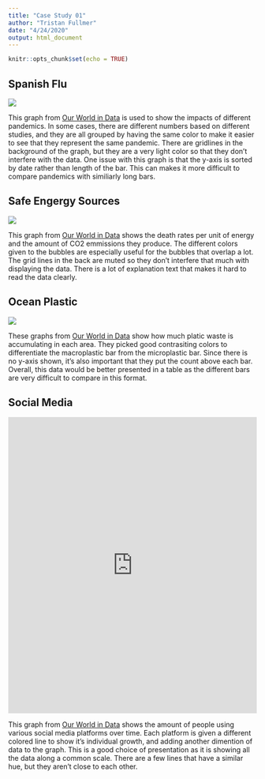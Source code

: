 ```yaml
---
title: "Case Study 01"
author: "Tristan Fullmer"
date: "4/24/2020"
output: html_document
---
```


```r
knitr::opts_chunk$set(echo = TRUE)
```

## Spanish Flu
<img src="https://ourworldindata.org/uploads/2020/03/Influenza-pandemics-in-comparison-1-1536x755.png">

This graph from [Our World in Data](https://ourworldindata.org/spanish-flu-largest-influenza-pandemic-in-history) is used to show the impacts of different pandemics. In some cases, there are different numbers based on different studies, and they are all grouped by having the same color to make it easier to see that they represent the same pandemic. There are gridlines in the background of the graph, but they are a very light color so that they don't interfere with the data. One issue with this graph is that the y-axis is sorted by date rather than length of the bar. This can makes it more difficult to compare pandemics with similiarly long bars.

## Safe Engergy Sources
<img src="https://ourworldindata.org/uploads/2020/02/Safest-source-of-energy.png">

This graph from [Our World in Data](https://ourworldindata.org/safest-sources-of-energy) shows the death rates per unit of energy and the amount of CO2 emmissions they produce. The different colors given to the bubbles are especially useful for the bubbles that overlap a lot. The grid lines in the back are muted so they don't interfere that much with displaying the data. There is a lot of explanation text that makes it hard to read the data clearly.

## Ocean Plastic
<img src="https://ourworldindata.org/uploads/2019/09/Where-does-plastic-accumulate-800x396.png">

These graphs from [Our World in Data](https://ourworldindata.org/where-does-plastic-accumulate) show how much platic waste is accumulating in each area. They picked good contrasiting colors to differentiate the macroplastic bar from the microplastic bar. Since there is no y-axis shown, it's also important that they put the count above each bar. Overall, this data would be better presented in a table as the different bars are very difficult to compare in this format.

## Social Media
<iframe src="https://ourworldindata.org/grapher/users-by-social-media-platform?time=2004..2018&country=Facebook+Instagram+MySpace+Pinterest+Reddit+Snapchat+TikTok+Tumblr+Twitter+WeChat+Whatsapp+YouTube" style="width: 100%; height: 600px; border: 0px none;"></iframe>

This graph from [Our World in Data](https://ourworldindata.org/rise-of-social-media) shows the amount of people using various social media platforms over time. Each platform is given a different colored line to show it's individual growth, and adding another dimention of data to the graph. This is a good choice of presentation as it is showing all the data along a common scale. There are a few lines that have a similar hue, but they aren't close to each other.

